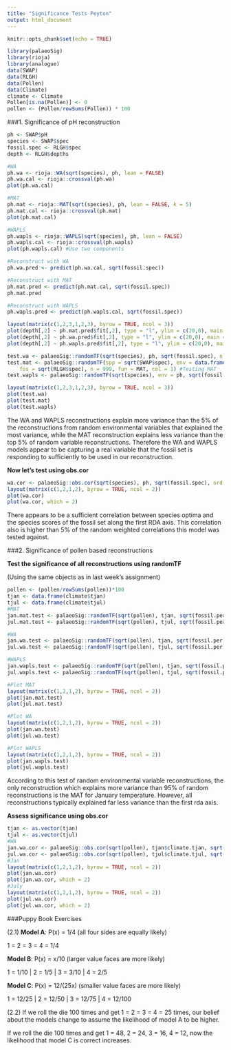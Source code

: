 ```yaml
---
title: "Significance Tests Peyton"
output: html_document
---
```


```r
knitr::opts_chunk$set(echo = TRUE)
```

```r
library(palaeoSig)
library(rioja)
library(analogue)
data(SWAP)
data(RLGH)
data(Pollen)
data(Climate)
climate <- Climate
Pollen[is.na(Pollen)] <- 0
pollen <- (Pollen/rowSums(Pollen)) * 100
```


###1. Significance of pH reconstruction

```r
ph <- SWAP$pH
species <- SWAP$spec
fossil.spec <- RLGH$spec
depth <- RLGH$depths

#WA
ph.wa <- rioja::WA(sqrt(species), ph, lean = FALSE)
ph.wa.cal <- rioja::crossval(ph.wa)
plot(ph.wa.cal)

#MAT
ph.mat <- rioja::MAT(sqrt(species), ph, lean = FALSE, k = 5)
ph.mat.cal <- rioja::crossval(ph.mat)
plot(ph.mat.cal)

#WAPLS
ph.wapls <- rioja::WAPLS(sqrt(species), ph, lean = FALSE)
ph.wapls.cal <- rioja::crossval(ph.wapls)
plot(ph.wapls.cal) #Use two components

#Reconstruct with WA
ph.wa.pred <- predict(ph.wa.cal, sqrt(fossil.spec))

#Reconstruct with MAT
ph.mat.pred <- predict(ph.mat.cal, sqrt(fossil.spec))
ph.mat.pred

#Reconstruct with WAPLS
ph.wapls.pred <- predict(ph.wapls.cal, sqrt(fossil.spec))

layout(matrix(c(1,2,3,1,2,3), byrow = TRUE, ncol = 3))
plot(depth[,2] ~ ph.mat.pred$fit[,2], type = "l", ylim = c(20,0), main = "MAT", ylab = "Depth", xlab = "pH", xlim = c(4.7,5.25))
plot(depth[,2] ~ ph.wa.pred$fit[,2], type = "l", ylim = c(20,0), main = "WA", ylab = "Depth", xlab = "pH", xlim = c(4.7,5.25))
plot(depth[,2] ~ ph.wapls.pred$fit[,2], type = "l", ylim = c(20,0), main = "WAPLS", ylab = "Depth", xlab = "pH", xlim = c(4.7,5.25))
```


```r
test.wa <- palaeoSig::randomTF(sqrt(species), ph, sqrt(fossil.spec), n = 999, fun = WA) #Testing WA
test.mat <- palaeoSig::randomTF(spp = sqrt(SWAP$spec), env = data.frame(pH = SWAP$pH), 
    fos = sqrt(RLGH$spec), n = 999, fun = MAT, col = 1) #Testing MAT
test.wapls <- palaeoSig::randomTF(sqrt(species), env = ph, sqrt(fossil.spec), n = 999, fun = WAPLS, col = 2) #Testing WAPLS

layout(matrix(c(1,2,3,1,2,3), byrow = TRUE, ncol = 3))
plot(test.wa)
plot(test.mat)
plot(test.wapls)
```

The WA and WAPLS reconstructions explain more variance than the 5% of the reconstructions from random environmental variables that explained the most variance, while the MAT reconstruction explains less variance than the top 5% of random variable reconstructions. Therefore the WA and WAPLS models appear to be capturing a real variable that the fossil set is responding to sufficiently to be used in our reconstruction.

**Now let's test using obs.cor**

```r
wa.cor <- palaeoSig::obs.cor(sqrt(species), ph, sqrt(fossil.spec), ord = rda, n = 999)
layout(matrix(c(1,2,1,2), byrow = TRUE, ncol = 2))
plot(wa.cor)
plot(wa.cor, which = 2)
```

There appears to be a sufficient correlation between species optima and the species scores of the fossil set along the first RDA axis. This correlation also is higher than 5% of the random weighted correlations this model was tested against.


###2. Significance of pollen based reconstructions

**Test the significance of all reconstructions using randomTF**

(Using the same objects as in last week's assignment)

```r
pollen <- (pollen/rowSums(pollen))*100
tjan <- data.frame(climate$tjan)
tjul <- data.frame(climate$tjul)
#MAT
jan.mat.test <- palaeoSig::randomTF(sqrt(pollen), tjan, sqrt(fossil.per), n=999, fun = MAT, ord = rda)
jul.mat.test <- palaeoSig::randomTF(sqrt(pollen), tjul, sqrt(fossil.per), n=999, fun = MAT, ord = rda)

#WA
jan.wa.test <- palaeoSig::randomTF(sqrt(pollen), tjan, sqrt(fossil.per), n=999, fun = WA, ord = rda)
jul.wa.test <- palaeoSig::randomTF(sqrt(pollen), tjul, sqrt(fossil.per), n=999, fun = WA, ord = rda)

#WAPLS
jan.wapls.test <- palaeoSig::randomTF(sqrt(pollen), tjan, sqrt(fossil.per), n=999, fun = WA, ord = rda, col = 2)
jul.wapls.test <- palaeoSig::randomTF(sqrt(pollen), tjul, sqrt(fossil.per), n=999, fun = WA, ord = rda, col = 2)

#Plot MAT
layout(matrix(c(1,2,1,2), byrow = TRUE, ncol = 2))
plot(jan.mat.test)
plot(jul.mat.test)

#Plot WA
layout(matrix(c(1,2,1,2), byrow = TRUE, ncol = 2))
plot(jan.wa.test)
plot(jul.wa.test)

#Plot WAPLS
layout(matrix(c(1,2,1,2), byrow = TRUE, ncol = 2))
plot(jan.wapls.test)
plot(jul.wapls.test)
```

According to this test of random environmental variable reconstructions, the only reconstruction which explains more variance than 95% of random reconstructions is the MAT for January temperature. However, all reconstructions typically explained far less variance than the first rda axis.

**Assess significance using obs.cor**

```r
tjan <- as.vector(tjan)
tjul <- as.vector(tjul)
#WA
jan.wa.cor <- palaeoSig::obs.cor(sqrt(pollen), tjan$climate.tjan, sqrt(fossil.per), ord = rda, n = 999)
jul.wa.cor <- palaeoSig::obs.cor(sqrt(pollen), tjul$climate.tjul, sqrt(fossil.per), ord = rda, n = 999)
#Jan
layout(matrix(c(1,2,1,2), byrow = TRUE, ncol = 2))
plot(jan.wa.cor)
plot(jan.wa.cor, which = 2)
#July
layout(matrix(c(1,2,1,2), byrow = TRUE, ncol = 2))
plot(jul.wa.cor)
plot(jul.wa.cor, which = 2)
```

###Puppy Book Exercises

(2.1)
**Model A**: P(x) = 1/4 (all four sides are equally likely)

1 = 2 = 3 = 4 = 1/4

**Model B**: P(x) = x/10 (larger value faces are more likely)

1 = 1/10 | 2 = 1/5 | 3 = 3/10 | 4 = 2/5

**Model C**: P(x) = 12/(25x) (smaller value faces are more likely)

1 = 12/25 | 2 = 12/50 | 3 = 12/75 | 4 = 12/100

(2.2)
If we roll the die 100 times and get 1 = 2 = 3 = 4 = 25 times, our belief about the models change to assume the likelihood of model A to be higher.

If we roll the die 100 times and get 1 = 48, 2 = 24, 3 = 16, 4 = 12, now the likelihood that model C is correct increases.

